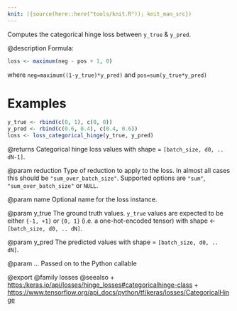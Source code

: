 ```yaml
---
knit: ({source(here::here("tools/knit.R")); knit_man_src})
---
```

Computes the categorical hinge loss between `y_true` & `y_pred`.

@description
Formula:

```r
loss <- maximum(neg - pos + 1, 0)
```

where `neg=maximum((1-y_true)*y_pred)` and `pos=sum(y_true*y_pred)`

# Examples
```r
y_true <- rbind(c(0, 1), c(0, 0))
y_pred <- rbind(c(0.6, 0.4), c(0.4, 0.6))
loss <- loss_categorical_hinge(y_true, y_pred)
```

@returns
Categorical hinge loss values with shape = `[batch_size, d0, .. dN-1]`.

@param reduction
Type of reduction to apply to the loss. In almost all cases
this should be `"sum_over_batch_size"`.
Supported options are `"sum"`, `"sum_over_batch_size"` or `NULL`.

@param name
Optional name for the loss instance.

@param y_true
The ground truth values. `y_true` values are expected to be
either `{-1, +1}` or `{0, 1}` (i.e. a one-hot-encoded tensor) with
shape <- `[batch_size, d0, .. dN]`.

@param y_pred
The predicted values with shape = `[batch_size, d0, .. dN]`.

@param ...
Passed on to the Python callable

@export
@family losses
@seealso
+ <https:/keras.io/api/losses/hinge_losses#categoricalhinge-class>
+ <https://www.tensorflow.org/api_docs/python/tf/keras/losses/CategoricalHinge>

